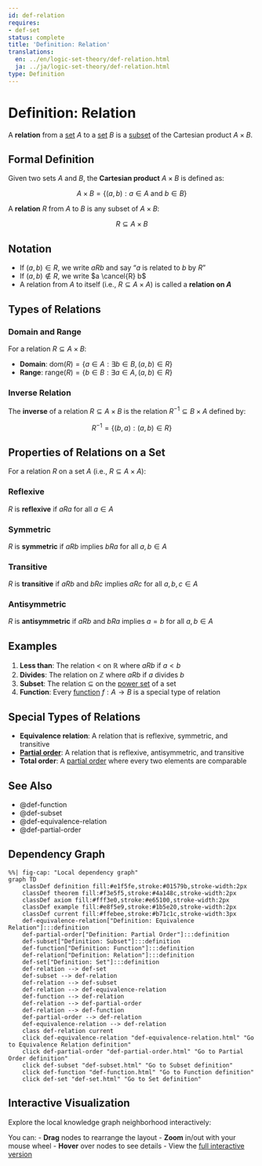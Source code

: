 ```yaml
---
id: def-relation
requires:
- def-set
status: complete
title: 'Definition: Relation'
translations:
  en: ../en/logic-set-theory/def-relation.html
  ja: ../ja/logic-set-theory/def-relation.html
type: Definition
---
```


# Definition: Relation {#def-relation}

A **relation** from a [set](def-set.qmd) $A$ to a [set](def-set.qmd) $B$ is a [subset](def-subset.qmd) of the Cartesian product $A \times B$.

## Formal Definition

Given two sets $A$ and $B$, the **Cartesian product** $A \times B$ is defined as:

$$A \times B = \{(a, b) : a \in A \text{ and } b \in B\}$$

A **relation** $R$ from $A$ to $B$ is any subset of $A \times B$:

$$R \subseteq A \times B$$

## Notation

- If $(a, b) \in R$, we write $aRb$ and say "$a$ is related to $b$ by $R$"
- If $(a, b) \notin R$, we write $a \cancel{R} b$
- A relation from $A$ to itself (i.e., $R \subseteq A \times A$) is called a **relation on $A$**

## Types of Relations

### Domain and Range

For a relation $R \subseteq A \times B$:

- **Domain**: $\text{dom}(R) = \{a \in A : \exists b \in B, (a, b) \in R\}$
- **Range**: $\text{range}(R) = \{b \in B : \exists a \in A, (a, b) \in R\}$

### Inverse Relation

The **inverse** of a relation $R \subseteq A \times B$ is the relation $R^{-1} \subseteq B \times A$ defined by:

$$R^{-1} = \{(b, a) : (a, b) \in R\}$$

## Properties of Relations on a Set

For a relation $R$ on a set $A$ (i.e., $R \subseteq A \times A$):

### Reflexive

$R$ is **reflexive** if $aRa$ for all $a \in A$

### Symmetric

$R$ is **symmetric** if $aRb$ implies $bRa$ for all $a, b \in A$

### Transitive

$R$ is **transitive** if $aRb$ and $bRc$ implies $aRc$ for all $a, b, c \in A$

### Antisymmetric

$R$ is **antisymmetric** if $aRb$ and $bRa$ implies $a = b$ for all $a, b \in A$

## Examples

1. **Less than**: The relation $<$ on $\mathbb{R}$ where $aRb$ if $a < b$
2. **Divides**: The relation on $\mathbb{Z}$ where $aRb$ if $a$ divides $b$
3. **Subset**: The relation $\subseteq$ on the [power set](def-power-set.qmd) of a set
4. **Function**: Every [function](def-function.qmd) $f: A \to B$ is a special type of relation

## Special Types of Relations

- **Equivalence relation**: A relation that is reflexive, symmetric, and transitive
- **[Partial order](def-partial-order.qmd)**: A relation that is reflexive, antisymmetric, and transitive
- **Total order**: A [partial order](def-partial-order.qmd) where every two elements are comparable

## See Also

- @def-function
- @def-subset
- @def-equivalence-relation
- @def-partial-order

## Dependency Graph

```mermaid
%%| fig-cap: "Local dependency graph"
graph TD
    classDef definition fill:#e1f5fe,stroke:#01579b,stroke-width:2px
    classDef theorem fill:#f3e5f5,stroke:#4a148c,stroke-width:2px
    classDef axiom fill:#fff3e0,stroke:#e65100,stroke-width:2px
    classDef example fill:#e8f5e9,stroke:#1b5e20,stroke-width:2px
    classDef current fill:#ffebee,stroke:#b71c1c,stroke-width:3px
    def-equivalence-relation["Definition: Equivalence Relation"]:::definition
    def-partial-order["Definition: Partial Order"]:::definition
    def-subset["Definition: Subset"]:::definition
    def-function["Definition: Function"]:::definition
    def-relation["Definition: Relation"]:::definition
    def-set["Definition: Set"]:::definition
    def-relation --> def-set
    def-subset --> def-relation
    def-relation --> def-subset
    def-relation --> def-equivalence-relation
    def-function --> def-relation
    def-relation --> def-partial-order
    def-relation --> def-function
    def-partial-order --> def-relation
    def-equivalence-relation --> def-relation
    class def-relation current
    click def-equivalence-relation "def-equivalence-relation.html" "Go to Equivalence Relation definition"
    click def-partial-order "def-partial-order.html" "Go to Partial Order definition"
    click def-subset "def-subset.html" "Go to Subset definition"
    click def-function "def-function.html" "Go to Function definition"
    click def-set "def-set.html" "Go to Set definition"
```

## Interactive Visualization

Explore the local knowledge graph neighborhood interactively:

::: {.graph-viz data-id="def-relation" data-width="700" data-height="500"}
:::

You can:
- **Drag** nodes to rearrange the layout
- **Zoom** in/out with your mouse wheel
- **Hover** over nodes to see details
- View the [full interactive version](../../output/interactive/def-relation.html){target="_blank"}